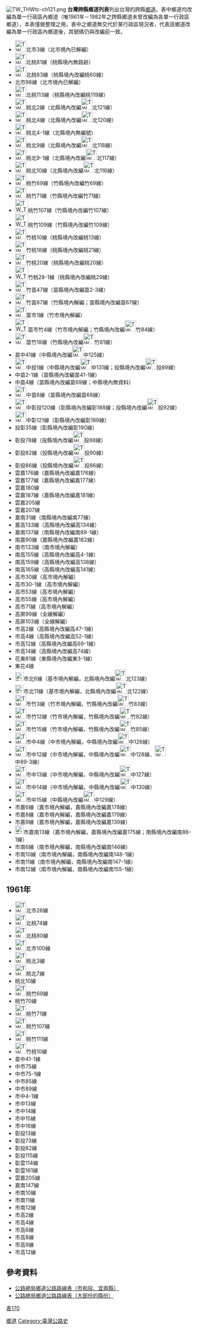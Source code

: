 [[File:TW_THWtc-ch121.png|thumb]]
'''台灣跨縣鄉道列表'''列出台灣的跨縣[[台灣鄉道|鄉道]]。表中鄉道均改編為單一行政區內鄉道（唯1961年－1982年之跨縣鄉道未曾改編為各單一行政區鄉道），本表僅做整理之用。表中之鄉道無交代於某行政區現況者，代表該鄉道改編為單一行政區內鄉道後，其號碼仍與改編前一致。

*[[File:TW_THWtp-cty3.png|30px]]北市3線（北市境內已解編）
*[[File:TW_THWtp-ty81.png|30px]]北桃81線（桃縣境內無路跡）
*[[File:TW_THWtp-ty83.png|30px]]北桃83線（桃縣境內改編桃60線）
*北市98線（北市境內已解編）
*[[File:TW_THWtp-ty113.png|30px]]北桃113線（桃縣境內改編桃119線）
*[[File:TW_THWty-tp2.png|30px]]桃北2線（北縣境內改編[[File:TW_THWtp121.png|30px]]北121線）
*[[File:TW_THWty-tp4.png|30px]]桃北4線（北縣境內改編[[File:TW_THWtp120.png|30px]]北120線）
*[[File:TW_THWty-tp4-1.png|30px]]桃北4-1線（北縣境內無編號）
*[[File:TW_THWty-tp9.png|30px]]桃北9線（北縣境內改編[[File:TW_THWtp118.png|30px]]北118線）
*[[File:TW_THWty-tp9-1.png|30px]]桃北9-1線（北縣境內改編[[File:TW_THWtp117.png|30px]]北117線）
*[[File:TW_THWty-tp10.png|30px]]桃北10線（北縣境內改編[[File:TW_THWtp116.png|30px]]北116線）
*[[File:TW_THWtyhc69.svg|30px]]桃竹69線（竹縣境內改編竹69線）
*[[File:TW_THWtyhc71.svg|30px]]桃竹71線（竹縣境內改編竹71線）
*[[File:TW_THWtyhc107.svg|35px]]桃竹107線（竹縣境內改編竹107線）
*[[File:TW_THWtyhc109.svg|35px]]桃竹109線（竹縣境內改編竹109線）
*[[File:TW_THWhcty10.svg|30px]]竹桃10線（桃縣境內改編桃13線）
*[[File:TW_THWhcty18.svg|30px]]竹桃18線（桃縣境內改編桃21線）
*[[File:TW_THWhcty20.svg|30px]]竹桃20線（桃縣境內改編桃20線）
*[[File:TW_THWhcty28-1.svg|35px]]竹桃28-1線（桃縣境內改編桃29線）
*[[File:TW_THWhcml47.svg|30px]]竹苗47線（苗縣境內改編苗2-3線）
*[[File:TW_THWhcml67.svg|30px]]竹苗67線（竹縣境內解編；苗縣境內改編苗67線）
*[[File:TW_THWmlcty1.svg|30px]]苗市1線（竹市境內解編）
*[[File:TW_THWmlctyhc4.svg|35px]]苗市竹4線（竹市境內解編；竹縣境內改編[[File:TW_THWhc84.svg|30px]]竹84線）
*[[File:TW_THWmlhc18.svg|30px]]苗竹18線（竹縣境內改編[[File:TW_THWhc81.svg|30px]]竹81線）
*苗中41線（中縣境內改編[[File:TW_THWtc125.png|30px]]中125線）
*[[File:TW_THWtc-nt1.png|30px]]中投1線（中縣境內改編[[File:TW_THWtc131.png|30px]]中131線；投縣境內改編[[File:TW_THWnt89.png|30px]]投89線）
*中苗2-1線（苗縣境內改編苗41-1線）
*中苗4線（苗縣境內改編苗69線；中縣境內無資料）
*[[File:TW_THWtc-ml6.png|30px]]中苗6線（苗縣境內改編苗68線）
*[[File:TW_THWtc-ch-nt120.png|30px]]中彰投120線（彰縣境內改編彰188線；投縣境內改編[[File:TW_THWnt92.png|30px]]投92線）
*[[File:TW_THWtc-ch121.png|30px]]中彰121線（彰縣境內改編彰189線）
*投彰35線（彰縣境內改編彰190線）
*彰投78線（投縣境內改編[[File:TW_THWnt88.png|30px]]投88線）
*彰投82線（投縣境內改編[[File:TW_THWnt90.png|30px]]投90線）
*彰投86線（投縣境內改編[[File:TW_THWnt86.png|30px]]投86線）
*雲嘉176線（嘉縣境內改編嘉176線）
*雲嘉177線（嘉縣境內改編嘉177線）
*雲嘉180線
*雲嘉187線（嘉縣境內改編嘉181線）
*雲嘉205線
*雲嘉207線
*嘉南31線（南縣境內改編南77線）
*嘉高133線（高縣境內改編高134線）
*嘉南137線（南縣境內改編南89-1線）
*南嘉90線（嘉縣境內改編嘉182線）
*南市133線（南市境內解編）
*南高155線（高縣境內改編高4-1線）
*南高159線（高縣境內改編高138線）
*南高165線（高縣境內改編高141線）
*高市30線（高市境內解編）
*高市30-1線（高市境內解編）
*高市53線（高市境內解編）
*高市55線（高市境內解編）
*高市71線（高市境內解編）
*高屏99線（全線解編）
*高屏103線（全線解編）
*市高2線（高縣境內改編高47-1線）
*市高4線（高縣境內改編高52-1線）
*市高12線（高縣境內改編高69-1線）
*市高14線（高縣境內改編高74線）
*花東81線（東縣境內改編東3-1線）
*東花4線
*[[File:TW_THWcty-tp6.png|23px]]市北6線（基市境內解編，北縣境內改編[[File:TW_THWtp123.png|30px]]北123線）
*[[File:TW_THWcty-tp11.png|23px]]市北11線（基市境內解編，北縣境內改編[[File:TW_THWtp122.png|30px]]北122線）
*[[File:TW_THWctyhc3.svg|30px]]市竹3線（竹市境內解編，竹縣境內改編[[File:TW_THWhc83.svg|30px]]竹83線）
*[[File:TW_THWctyhc12.svg|30px]]市竹12線（竹市境內解編，竹縣境內改編[[File:TW_THWhc82.svg|30px]]竹82線）
*[[File:TW_THWctyhc15.svg|30px]]市竹15線（竹市境內解編，竹縣境內改編[[File:TW_THWhc85.svg|30px]]竹85線）
*[[File:TW_THWcty-tc4.png|30px]]市中4線（中市境內解編，中縣境內改編[[File:TW_THWtc126.png|30px]]中126線）
*[[File:TW_THWcty-tc12.png|30px]]市中12線（中市境內解編，中縣境內改編[[File:TW_THWtc128.png|30px]]中128線、[[File:TW_THWtc89-3.png|30px]]中89-3線）
*[[File:TW_THWcty-tc13.png|30px]]市中13線（中市境內解編，中縣境內改編[[File:TW_THWtc127.png|30px]]中127線）
*[[File:TW_THWcty-tc14.png|30px]]市中14線（中市境內解編，中縣境內改編[[File:TW_THWtc130.png|30px]]中130線）
*[[File:TW_THWcty-tc15.png|30px]]市中15線（中縣境內改編[[File:TW_THWtc129.png|30px]]中129線）
*市嘉6線（嘉市境內解編，嘉縣境內改編嘉178線）
*市嘉8線（嘉市境內解編，嘉縣境內改編嘉179線）
*市嘉9線（嘉市境內解編，嘉縣境內改編嘉139線）
*[[File:TW_THWcty-cy-tn13.png|23px]]市嘉南13線（嘉市境內解編，嘉縣境內改編嘉175線；南縣境內改編南86-1線）
*市南6線（南市境內解編，南縣境內改編南146線）
*市南10線（南市境內解編，南縣境內改編南148-1線）
*市南11線（南市境內解編，南縣境內改編南147-1線）
*市南12線（南市境內解編，南縣境內改編南155-1線）

== 1961年 ==
*[[File:TW_THWtp-cty26.png|30px]]北市26線
*[[File:TW_THWtp-ty74.png|30px]]北桃74線
*[[File:TW_THWtp-ty80.png|30px]]北桃80線
*[[File:TW_THWtp-cty100.png|30px]]北市100線
*[[File:TW_THWty-tp3.png|30px]]桃北3線
*[[File:TW_THWty-tp7.png|30px]]桃北7線
*桃北10線
*[[File:TW_THWtyhc69.svg|30px]]桃竹69線
*桃竹70線
*[[File:TW_THWtyhc71.svg|30px]]桃竹71線
*[[File:TW_THWtyhc107.svg|30px]]桃竹107線
*[[File:TW_THWty-hc111.png|30px]]桃竹111線
*[[File:TW_THWhcty10.svg|30px]]竹桃10線
*苗中41-1線
*中市75線
*中市75-1線
*中市85線
*中市89線
*市中4-1線
*市中13線
*市中14線
*市中15線
*市中16線
*彰投13線
*彰投73線
*彰投82線
*彰投115線
*彰雲114線
*彰雲161線
*雲嘉205線
*嘉南147線
*市南10線
*市南11線
*市南12線
*市高2線
*市高4線
*市高6線
*市高8線
*市高9線
*市高12線

== 參考資料 ==
*[http://spreadsheets.google.com/pub?key=0Avc0r7dng8JrdG94UENlV3M0WmRUdHNFYWNmQkFWVUE&gid=0 公路總局鄉道公路路線表（市和投、宜兩縣）]{{dead link|date=2017年12月 |bot=InternetArchiveBot |fix-attempted=yes }}
*[http://spreadsheets.google.com/pub?key=0Avc0r7dng8JrdFF0YmRlSEl1dWhxVmJtR2hwZDFmcFE&gid=0 公路總局鄉道公路路線表（大部份的縣份）]{{Wayback|url=http://spreadsheets.google.com/pub?key=0Avc0r7dng8JrdFF0YmRlSEl1dWhxVmJtR2hwZDFmcFE&gid=0 |date=20140420112137 }}

{{台灣鄉道}}

[[分類:台灣鄉道|表170]]
[[Category:台灣交通列表|鄉道]]
[[Category:臺灣公路史|Category:臺灣公路史]]